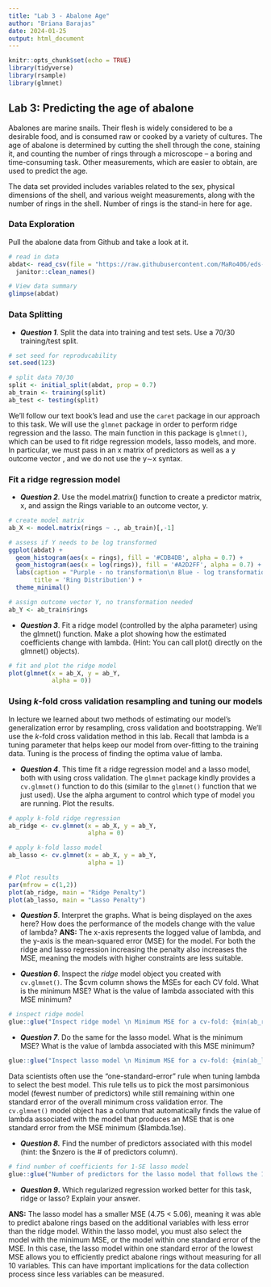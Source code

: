 ```yaml
---
title: "Lab 3 - Abalone Age"
author: "Briana Barajas"
date: 2024-01-25
output: html_document
---
```


```r
knitr::opts_chunk$set(echo = TRUE)
library(tidyverse)
library(rsample)
library(glmnet)
```

## Lab 3: Predicting the age of abalone

Abalones are marine snails. Their flesh is widely considered to be a desirable food, and is consumed raw or cooked by a variety of cultures. The age of abalone is determined by cutting the shell through the cone, staining it, and counting the number of rings through a microscope -- a boring and time-consuming task. Other measurements, which are easier to obtain, are used to predict the age.

The data set provided includes variables related to the sex, physical dimensions of the shell, and various weight measurements, along with the number of rings in the shell. Number of rings is the stand-in here for age.

### Data Exploration

Pull the abalone data from Github and take a look at it.

```r
# read in data
abdat<- read_csv(file = "https://raw.githubusercontent.com/MaRo406/eds-232-machine-learning/main/data/abalone-data.csv") %>% 
  janitor::clean_names()

# View data summary 
glimpse(abdat)

```

### Data Splitting

-   ***Question 1***. Split the data into training and test sets. Use a 70/30 training/test split.
```r
# set seed for reproducability
set.seed(123)

# split data 70/30 
split <- initial_split(abdat, prop = 0.7)
ab_train <- training(split)
ab_test <- testing(split)
```

We'll follow our text book's lead and use the `caret` package in our approach to this task. We will use the `glmnet` package in order to perform ridge regression and the lasso. The main function in this package is `glmnet()`, which can be used to fit ridge regression models, lasso models, and more. In particular, we must pass in an x matrix of predictors as well as a y outcome vector , and we do not use the y∼x syntax.

### Fit a ridge regression model

-   ***Question 2***. Use the model.matrix() function to create a predictor matrix, x, and assign the Rings variable to an outcome vector, y.

```r
# create model matrix
ab_X <- model.matrix(rings ~ ., ab_train)[,-1]

# assess if Y needs to be log transformed
ggplot(abdat) +
  geom_histogram(aes(x = rings), fill = '#CDB4DB', alpha = 0.7) +
  geom_histogram(aes(x = log(rings)), fill = '#A2D2FF', alpha = 0.7) +
  labs(caption = "Purple - no transformation\n Blue - log transformation",
       title = 'Ring Distribution') +
  theme_minimal()

# assign outcome vector Y, no transformation needed
ab_Y <- ab_train$rings

```

-   ***Question 3***. Fit a ridge model (controlled by the alpha parameter) using the glmnet() function. Make a plot showing how the estimated coefficients change with lambda. (Hint: You can call plot() directly on the glmnet() objects).
```r
# fit and plot the ridge model
plot(glmnet(x = ab_X, y = ab_Y,
            alpha = 0))
```


### Using *k*-fold cross validation resampling and tuning our models

In lecture we learned about two methods of estimating our model's generalization error by resampling, cross validation and bootstrapping. We'll use the *k*-fold cross validation method in this lab. Recall that lambda is a tuning parameter that helps keep our model from over-fitting to the training data. Tuning is the process of finding the optima value of lamba.

-   ***Question 4***. This time fit a ridge regression model and a lasso model, both with using cross validation. The `glmnet` package kindly provides a `cv.glmnet()` function to do this (similar to the `glmnet()` function that we just used). Use the alpha argument to control which type of model you are running. Plot the results.

```r
# apply k-fold ridge regression
ab_ridge <- cv.glmnet(x = ab_X, y = ab_Y,
                      alpha = 0)

# apply k-fold lasso model
ab_lasso <- cv.glmnet(x = ab_X, y = ab_Y,
                      alpha = 1)

# Plot results
par(mfrow = c(1,2))
plot(ab_ridge, main = "Ridge Penalty")
plot(ab_lasso, main = "Lasso Penalty")
```


-   ***Question 5***. Interpret the graphs. What is being displayed on the axes here? How does the performance of the models change with the value of lambda?
__ANS:__ The x-axis represents the logged value of lambda, and the y-axis is the mean-squared error (MSE) for the model. For both the ridge and lasso regression increasing the penalty also increases the MSE, meaning the models with higher constraints are less suitable.

-   ***Question 6***. Inspect the _ridge_ model object you created with `cv.glmnet()`. The \$cvm column shows the MSEs for each CV fold. What is the minimum MSE? What is the value of lambda associated with this MSE 
minimum?

```r
# inspect ridge model
glue::glue("Inspect ridge model \n Minimum MSE for a cv-fold: {min(ab_ridge$cvm)}\n Lambda for min cv-fold: {ab_ridge$lambda.min}\n")

```


-   ***Question 7***. Do the same for the lasso model. What is the minimum MSE? What is the value of lambda associated with this MSE minimum?

```r
glue::glue("Inspect lasso model \n Minimum MSE for a cv-fold: {min(ab_lasso$cvm)}\n Lambda for min cv-fold: {ab_lasso$lambda.min}\n")
```

Data scientists often use the "one-standard-error" rule when tuning lambda to select the best model. This rule tells us to pick the most parsimonious model (fewest number of predictors) while still remaining within one standard error of the overall minimum cross validation error. The `cv.glmnet()` model object has a column that automatically finds the value of lambda associated with the model that produces an MSE that is one standard error from the MSE minimum (\$lambda.1se).

-   ***Question 8.*** Find the number of predictors associated with this model (hint: the \$nzero is the \# of predictors column).
```r
# find number of coefficients for 1-SE lasso model
glue::glue("Number of predictors for the lasso model that follows the 1-SE rule: {ab_lasso$nzero[ab_lasso$lambda == ab_lasso$lambda.1se]} ")
```


-   ***Question 9*****.** Which regularized regression worked better for this task, ridge or lasso? Explain your answer.

__ANS:__ The lasso model has a smaller MSE (4.75 < 5.06), meaning it was able to predict abalone rings based on the additional variables with less error than the ridge model. Within the lasso model, you must also select the model with the minimum MSE, or the model within one standard error of the MSE. In this case, the lasso model within one standard error of the lowest MSE allows you to efficiently predict abalone rings without measuring for all 10 variables. This can have important implications for the data collection process since less variables can be measured. 


